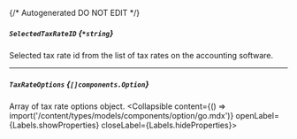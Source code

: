 {/* Autogenerated DO NOT EDIT  */}

##### `SelectedTaxRateID` *{`*string`}*
Selected tax rate id from the list of tax rates on the accounting software.

---
##### `TaxRateOptions` *{`[]components.Option`}*
Array of tax rate options object.
<Collapsible content={() => import('/content/types/models/components/option/go.mdx')} openLabel={Labels.showProperties} closeLabel={Labels.hideProperties}>
</Collapsible>


